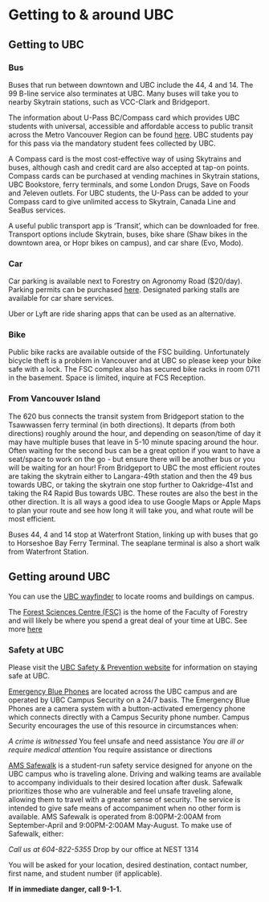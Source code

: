 # Getting to & around UBC {-#transportation}

## Getting to UBC

### Bus {-#bus}

Buses that run between downtown and UBC include the 44, 4 and 14. The 99 B-line service also terminates at UBC. Many buses will take you to nearby Skytrain stations, such as VCC-Clark and Bridgeport. 

The information about U-Pass BC/Compass card which provides UBC students with universal, accessible and affordable access to public transit across the Metro Vancouver Region can be found [here](https://planning.ubc.ca/transportation/transit/u-pass-compass-card). UBC students pay for this pass via the mandatory student fees collected by UBC. 

A Compass card is the most cost-effective way of using Skytrains and buses, although cash and credit card are also accepted at tap-on points. Compass cards can be purchased at vending machines in Skytrain stations, UBC Bookstore, ferry terminals, and some London Drugs, Save on Foods and 7eleven outlets. For UBC students, the U-Pass can be added to your Compass card to give unlimited access to Skytrain, Canada Line and SeaBus services. 

A useful public transport app is ‘Transit’, which can be downloaded for free. Transport options include Skytrain, buses, bike share (Shaw bikes in the downtown area, or Hopr bikes on campus), and car share (Evo, Modo). 

<insert map showing bus stops>

### Car {-#car}

Car parking is available next to Forestry on Agronomy Road ($20/day). Parking permits can be purchased [here](https://parking.ubc.ca/permits-rates). Designated parking stalls are available for car share services.

Uber or Lyft are ride sharing apps that can be used as an alternative.

### Bike {-#bike}

Public bike racks are available outside of the FSC building. Unfortunately bicycle theft is a problem in Vancouver and at UBC so please keep your bike safe with a lock. The FSC complex also has secured bike racks in room 0711 in the basement. Space is limited, inquire at FCS Reception.

### From Vancouver Island {-#ferry}

The 620 bus connects the transit system from Bridgeport station to the Tsawwassen ferry terminal (in both directions). It departs (from both directions) roughly around the hour, and depending on season/time of day it may have multiple buses that leave in 5-10 minute spacing around the hour. Often waiting for the second bus can be a great option if you want to have a seat/space to work on the go - but ensure there will be another bus or you will be waiting for an hour! From Bridgeport to UBC the most efficient routes are taking the skytrain either to Langara-49th station and then the 49 bus towards UBC, or taking the skytrain one stop further to Oakridge-41st and taking the R4 Rapid Bus towards UBC. These routes are also the best in the other direction. It is all ways a good idea to use Google Maps or Apple Maps to plan your route and see how long it will take you, and what route will be most efficient.

Buses 44, 4 and 14 stop at Waterfront Station, linking up with buses that go to Horseshoe Bay Ferry Terminal. The seaplane terminal is also a short walk from Waterfront Station.

## Getting around UBC {-#navigatingUBC}

You can use the [UBC wayfinder](https://www.maps.ubc.ca/) to locate rooms and buildings on campus. 

The [Forest Sciences Centre (FSC)](https://www.google.com/maps/place/UBC+Faculty+of+Forestry/@49.2608897,-123.2505023,17z/data=!4m6!3m5!1s0x548672cbc1b06175:0xcf03ffb2c3a1dafb!8m2!3d49.2604859!4d-123.2488265!16s%2Fg%2F11bw_6ls11?entry=ttu&g_ep=EgoyMDI1MDEyMi4wIKXMDSoASAFQAw%3D%3D) is the home of the Faculty of Forestry and will likely be where you spend a great deal of your time at UBC. See more [here](#buildingorientation)

### Safety at UBC {-#ubcsafety}

Please visit the [UBC Safety & Prevention website](https://security.ubc.ca/safety-prevention-resources/) for information on staying safe at UBC. 

[Emergency Blue Phones](https://security.ubc.ca/safety-prevention-resources/emergency-blue-phones/) are located across the UBC campus and are operated by UBC Campus Security on a 24/7 basis. The Emergency Blue Phones are a camera system with a button-activated emergency phone which connects directly with a Campus Security phone number. Campus Security encourages the use of this resource in circumstances when:

*A crime is witnessed
*You feel unsafe and need assistance
*You are ill or require medical attention
*You require assistance or directions

[AMS Safewalk](https://www.ams.ubc.ca/support-services/student-services/safewalk/) is a student-run safety service designed for anyone on the UBC campus who is traveling alone. Driving and walking teams are available to accompany individuals to their desired location after dusk. Safewalk prioritizes those who are vulnerable and feel unsafe traveling alone, allowing them to travel with a greater sense of security. The service is intended to give safe means of accompaniment when no other form is available. AMS Safewalk is operated from 8:00PM-2:00AM from September-April and 9:00PM-2:00AM May-August. To make use of Safewalk, either:

*Call us at 604-822-5355
*Drop by our office at NEST 1314

You will be asked for your location, desired destination, contact number, first name, and student number (if applicable).


**If in immediate danger, call 9-1-1.**